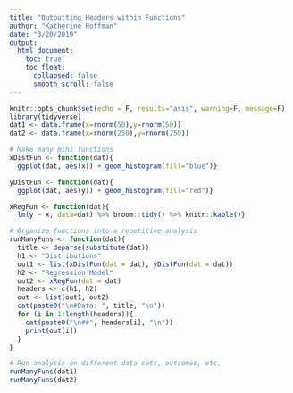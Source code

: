 ```yaml
---
title: "Outputting Headers within Functions"
author: "Katherine Hoffman"
date: "3/20/2019"
output:
  html_document:
    toc: true
    toc_float:
      collapsed: false
      smooth_scroll: false
---
```


```r
knitr::opts_chunk$set(echo = F, results="asis", warning=F, message=F)
library(tidyverse)
dat1 <- data.frame(x=rnorm(50),y=rnorm(50))
dat2 <- data.frame(x=rnorm(250),y=rnorm(250))
```

```r
# Make many mini functions
xDistFun <- function(dat){
  ggplot(dat, aes(x)) + geom_histogram(fill="blue")}

yDistFun <- function(dat){
  ggplot(dat, aes(y)) + geom_histogram(fill="red")}

xRegFun <- function(dat){
  lm(y ~ x, data=dat) %>% broom::tidy() %>% knitr::kable()}

# Organize functions into a repetitive analysis
runManyFuns <- function(dat){
  title <- deparse(substitute(dat))
  h1 <- "Distributions"
  out1 <- list(xDistFun(dat = dat), yDistFun(dat = dat))
  h2 <- "Regression Model"
  out2 <- xRegFun(dat = dat)
  headers <- c(h1, h2)
  out <- list(out1, out2)
  cat(paste0("\n#Data: ", title, "\n"))
  for (i in 1:length(headers)){
    cat(paste0("\n##", headers[i], "\n"))
    print(out[i])
  }
}
```

```r
# Run analysis on different data sets, outcomes, etc.
runManyFuns(dat1)
runManyFuns(dat2)
```
